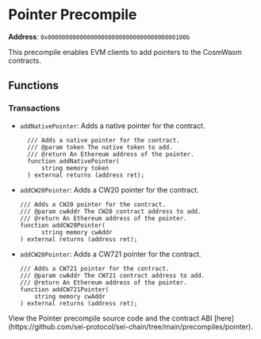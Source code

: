 
# Pointer Precompile

**Address**: `0x000000000000000000000000000000000000100b`

This precompile enables EVM clients to add pointers to the CosmWasm contracts.

## Functions

### Transactions
- `addNativePointer`: Adds a native pointer for the contract.
  ```solidity
    /// Adds a native pointer for the contract.
    /// @param token The native token to add.
    /// @return An Ethereum address of the pointer.
    function addNativePointer(
        string memory token
    ) external returns (address ret);
  ```

- `addCW20Pointer`: Adds a CW20 pointer for the contract.
  ```solidity
  /// Adds a CW20 pointer for the contract.
  /// @param cwAddr The CW20 contract address to add.
  /// @return An Ethereum address of the pointer.
  function addCW20Pointer(
        string memory cwAddr
  ) external returns (address ret);
  ```

- `addCW20Pointer`: Adds a CW721 pointer for the contract.
    ```solidity
    /// Adds a CW721 pointer for the contract.
    /// @param cwAddr The CW721 contract address to add.
    /// @return An Ethereum address of the pointer.
    function addCW721Pointer(
        string memory cwAddr
    ) external returns (address ret);
  ```
<Callout type="info">
  View the Pointer precompile source code and the contract ABI
  [here](https://github.com/sei-protocol/sei-chain/tree/main/precompiles/pointer).
</Callout>
